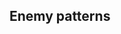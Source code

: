 ==Enemy patterns==
{{Section}}
{{Map/Image|
{{Map/ImageNode|Start|x=104|y=97}}
{{Map/ImageNode|A|x=108|y=207}}
{{Map/ImageNode|B|x=225|y=118}}
{{Map/ImageNode|C|x=229|y=261}}
{{Map/ImageNode|D|x=251|y=226}}
{{Map/ImageNode|E|x=261|y=288}}
{{Map/ImageNode|F|x=277|y=166}}
{{Map/ImageNode|G|x=298|y=302}}
{{Map/ImageNode|H|x=331|y=205}}
{{Map/ImageNode|I|x=335|y=322}}
{{Map/ImageNode|J|x=360|y=138}}
{{Map/ImageNode|K|x=380|y=81}}
{{Map/ImageNode|L|x=389|y=257}}
{{Map/ImageNode|M|x=435|y=299}}
{{Map/ImageNode|N|x=442|y=220}}
{{Map/ImageNode|O|x=488|y=265}}
{{Map/ImageNode|P|x=509|y=148}}
{{Map/ImageNode|Q|x=587|y=122}}
{{Map/ImageNode|R|x=601|y=301}}
{{Map/ImageNode|S|x=601|y=211}}
}}
<div style="max-height:400px;overflow-y:auto;overflow-x:hidden">
{{Map/Nodes|name=
|A
|Empty
}}
{{Map/Nodes|name=深海南方潜水艦隊 哨戒線
|B
|Normal/BaseXP
|{{Formation|Echelon}}{{Formation|Line Abreast}}
|200
|Submarine Yo-Class/Elite
|Submarine Ka-Class/Elite
|Submarine Ka-Class/Elite
|Submarine Ka-Class
|Submarine Ka-Class
|-
|B
|Normal/BaseXP
|{{Formation|Echelon}}{{Formation|Line Abreast}}
|220
|Submarine Yo-Class/Flagship
|Submarine Ka-Class/Elite
|Submarine Ka-Class/Elite
|Submarine Ka-Class
|Submarine Ka-Class
|-
|B
|Normal/BaseXP
|{{Formation|Echelon}}{{Formation|Line Abreast}}
|250
|Submarine Yo-Class/Flagship
|Submarine Yo-Class/Elite
|Submarine Ka-Class/Elite
|Submarine Ka-Class/Elite
|Submarine Ka-Class
|Submarine Ka-Class
}}
{{Map/Nodes|name=敵哨戒水雷戦隊
|C
|Normal/BaseXP
|{{Formation|Line Ahead}}{{Formation|Double Line}}
|130
|Destroyer Ro-Class/Late Model
|Destroyer Ro-Class/Late Model
|Destroyer Ro-Class/Late Model
|Destroyer Ro-Class/Late Model
|Destroyer I-Class
|Destroyer I-Class
|-
|C
|Normal/BaseXP
|{{Formation|Line Ahead}}{{Formation|Double Line}}
|160
|Light Cruiser Ho-Class/Elite
|Light Cruiser Tsu-Class
|Destroyer Ro-Class/Late Model
|Destroyer Ro-Class/Late Model
|Destroyer Ro-Class/Late Model
|Destroyer Ro-Class/Late Model
|-
|C
|Normal/BaseXP
|{{Formation|Line Ahead}}{{Formation|Double Line}}
|170
|Light Cruiser Ho-Class/Flagship
|Light Cruiser Tsu-Class
|Destroyer Ro-Class/Late Model
|Destroyer Ro-Class/Late Model
|Destroyer Ro-Class/Late Model
|Destroyer Ro-Class/Late Model
}}
{{Map/Nodes|name=
|D
|Storm
|Fuel
|?%
}}
{{Map/Nodes|name=
|E
|Resource
|Fuel
|40 (+15 per {{Drum}}, +10 per {{LandingCraft}}, up to 180)
}}
{{Map/Nodes|name=
|F
|Select
}}
{{Map/Nodes|name=敵哨戒重巡戦隊
|G
|Night/BaseXP
|{{Formation|Line Ahead}}{{Formation|Echelon}}
|180
|Heavy Cruiser Ri-Class/Flagship
|Heavy Cruiser Ri-Class/Elite
|Light Cruiser Tsu-Class
|Destroyer Ro-Class/Late Model
|Destroyer Ro-Class/Late Model
|Destroyer I-Class
|-
|G
|Night/BaseXP
|{{Formation|Line Ahead}}{{Formation|Echelon}}
|190
|Heavy Cruiser Ri-Class/Flagship
|Heavy Cruiser Ri-Class/Elite
|Heavy Cruiser Ri-Class/Elite
|Light Cruiser Tsu-Class
|Destroyer Ro-Class/Late Model
|Destroyer Ro-Class/Late Model
|-
|G
|Night/BaseXP
|{{Formation|Line Ahead}}{{Formation|Echelon}}
|200
|Heavy Cruiser Ri-Class/Flagship
|Heavy Cruiser Ri-Class/Flagship
|Heavy Cruiser Ri-Class/Elite
|Light Cruiser Tsu-Class
|Destroyer Ro-Class/Late Model
|Destroyer Ro-Class/Late Model
}}
{{Map/Nodes|name=敵機動部隊 C群
|H
|Normal/BaseXP
|{{Formation|Double Line}}{{Formation|Diamond}}
|380
|Light Carrier Nu-Class/Flagship
|Light Carrier Nu-Class/Flagship
|Light Cruiser He-Class/Flagship
|Light Cruiser Tsu-Class/Elite
|Destroyer Ha-Class/Late Model
|Destroyer Ha-Class/Late Model
|-
|H
|Normal/BaseXP
|{{Formation|Double Line}}{{Formation|Diamond}}
|400
|Standard Carrier Wo-Class/Kai Flagship
|Light Carrier Nu-Class/Flagship
|Light Cruiser He-Class/Flagship
|Light Cruiser Tsu-Class/Elite
|Destroyer Ha-Class/Late Model
|Destroyer Ha-Class/Late Model
|-
|H
|Normal/BaseXP
|{{Formation|Double Line}}{{Formation|Diamond}}
|420
|Standard Carrier Wo-Class/Kai Flagship
|Standard Carrier Wo-Class/Kai Flagship
|Light Cruiser He-Class/Flagship
|Light Cruiser Tsu-Class/Elite
|Destroyer Ha-Class/Late Model
|Destroyer Ha-Class/Late Model
}}
{{Map/Nodes|name=
|I
|Empty
}}
{{Map/Nodes|name=敵機動部隊 B群
|J
|Normal/BaseXP
|{{Formation|Double Line}}{{Formation|Diamond}}
|400
|Standard Carrier Wo-Class/Kai Flagship
|Light Carrier Nu-Class/Flagship
|Light Cruiser Tsu-Class/Elite
|Destroyer Ha-Class/Late Model
|Destroyer Ha-Class/Late Model
|Submarine Ka-Class
|-
|J
|Normal/BaseXP
|{{Formation|Double Line}}{{Formation|Diamond}}
|430
|Standard Carrier Wo-Class/Kai Flagship
|Standard Carrier Wo-Class/Kai Flagship
|Light Cruiser Tsu-Class/Elite
|Destroyer Ha-Class/Late Model
|Destroyer Ha-Class/Late Model
|Submarine Ka-Class
|-
|J
|Normal/BaseXP
|{{Formation|Double Line}}{{Formation|Diamond}}
|450
|Standard Carrier Wo-Class/Kai Flagship
|Standard Carrier Wo-Class/Kai Flagship
|Light Cruiser Tsu-Class/Elite
|Destroyer Ha-Class/Late Model
|Destroyer Ha-Class/Late Model
|Submarine Ka-Class/Elite
}}
{{Map/Nodes|name=敵機動部隊 A群
|K
|Normal/BaseXP
|{{Formation|Double Line}}{{Formation|Diamond}}
|400
|Standard Carrier Wo-Class/Kai Flagship
|Light Carrier Nu-Class/Flagship
|Heavy Cruiser Ne-Class/Elite
|Light Cruiser Tsu-Class/Elite
|Destroyer Ha-Class/Late Model
|Destroyer Ha-Class/Late Model
|-
|K
|Normal/BaseXP
|{{Formation|Double Line}}{{Formation|Diamond}}
|420
|Standard Carrier Wo-Class/Kai Flagship
|Standard Carrier Wo-Class/Kai Flagship
|Heavy Cruiser Ne-Class/Elite
|Light Cruiser Tsu-Class/Elite
|Destroyer Ha-Class/Late Model
|Destroyer Ha-Class/Late Model
|-
|K
|Normal/BaseXP
|{{Formation|Double Line}}{{Formation|Diamond}}
|450
|Standard Carrier Wo-Class/Kai Flagship
|Standard Carrier Wo-Class/Kai Flagship
|Light Carrier Nu-Class/Flagship
|Light Cruiser Tsu-Class/Elite
|Destroyer Ha-Class/Late Model
|Destroyer Ha-Class/Late Model
}}
{{Map/Nodes|name=敵新鋭戦艦戦隊
|M
|Night/BaseXP
|{{Formation|Line Ahead}}{{Formation|Double Line}}{{Formation|Echelon}}
|450
|Battleship Ta-Class/Flagship
|Battleship Ta-Class/Flagship
|Destroyer Ha-Class/Late Model
|Destroyer Ha-Class/Late Model
|Destroyer Ha-Class/Late Model
|Destroyer Ha-Class/Late Model
|-
|M
|Night/BaseXP
|{{Formation|Line Ahead}}{{Formation|Double Line}}{{Formation|Echelon}}
|460
|Battleship Ta-Class/Flagship
|Battleship Ta-Class/Flagship
|Light Cruiser Tsu-Class
|Destroyer Ha-Class/Late Model
|Destroyer Ha-Class/Late Model
|Destroyer Ha-Class/Late Model
|-
|M
|Night/BaseXP
|{{Formation|Line Ahead}}{{Formation|Double Line}}{{Formation|Echelon}}
|480
|Battleship Ta-Class/Flagship
|Battleship Ta-Class/Flagship
|Heavy Cruiser Ne-Class
|Light Cruiser Tsu-Class
|Destroyer Ha-Class/Late Model
|Destroyer Ha-Class/Late Model
}}
{{Map/Nodes|name=深海南方任務部隊 重水雷戦隊
|N
|Normal/BaseXP
|{{Formation|Line Ahead}}{{Formation|Double Line}}{{Formation|Echelon}}
|280
|Torpedo Cruiser Chi-Class/Flagship
|Torpedo Cruiser Chi-Class/Flagship
|Light Cruiser Tsu-Class
|Light Cruiser Tsu-Class
|Destroyer Ha-Class/Late Model
|Destroyer Ha-Class/Late Model
|-
|N
|Normal/BaseXP
|{{Formation|Line Ahead}}{{Formation|Double Line}}{{Formation|Echelon}}
|350
|Torpedo Cruiser Chi-Class/Flagship
|Torpedo Cruiser Chi-Class/Flagship
|Torpedo Cruiser Chi-Class/Flagship
|Light Cruiser Tsu-Class/Elite
|Destroyer Ha-Class/Late Model
|Destroyer Ha-Class/Late Model
}}
{{Map/Nodes|name=
|O
|Empty
}}
{{Map/Nodes|name=深海南方任務部隊 水上打撃群
|P
|Normal/BaseXP
|{{Formation|Line Ahead}}{{Formation|Double Line}}
|500
|Battleship Re-Class
|Battleship Ru-Class/Flagship
|Battleship Ru-Class/Flagship
|Light Cruiser Tsu-Class
|Destroyer Ha-Class/Late Model
|Destroyer Ha-Class/Late Model
|-
|P
|Normal/BaseXP
|{{Formation|Line Ahead}}
|520
|Battleship Re-Class/Elite
|Battleship Ru-Class/Flagship
|Battleship Ru-Class/Flagship
|Light Cruiser Ho-Class/Flagship
|Destroyer Ha-Class/Late Model
|Destroyer Ha-Class/Late Model
|-
|P
|Normal/BaseXP
|{{Formation|Double Line}}
|530
|Battleship Re-Class/Elite
|Battleship Ru-Class/Flagship
|Battleship Ru-Class/Flagship
|Light Cruiser Tsu-Class
|Destroyer Ha-Class/Late Model
|Destroyer Ha-Class/Late Model
|-
|P
|Normal/BaseXP
|{{Formation|Line Ahead}}{{Formation|Double Line}}
|550
|Battleship Re-Class/Elite
|Heavy Cruiser Ne-Class/Elite
|Heavy Cruiser Ne-Class/Elite
|Light Cruiser Tsu-Class
|Destroyer Ha-Class/Late Model
|Destroyer Ha-Class/Late Model
}}
{{Map/Nodes|name=
|Q
|Empty
}}
{{Map/Nodes|name=
|R
|Empty
}}
{{Map/Nodes|name=深海南方任務部隊 本隊
|S
|Boss/BaseXP
|{{Formation|Diamond}}
|700
|Standard Carrier Wo-Class/Kai Flagship
|Southern War Princess
|Heavy Cruiser Ne-Class/Elite
|Destroyer Ha-Class/Late Model
|Destroyer Ha-Class/Late Model
|Submarine Yo-Class
|-
|S
|Boss/BaseXP
|{{Formation|Diamond}}
|700
|Standard Carrier Wo-Class/Kai Flagship
|Standard Carrier Wo-Class/Kai Flagship
|Southern War Princess
|Destroyer Ha-Class/Late Model
|Destroyer Ha-Class/Late Model
|Submarine Yo-Class
|-
|S
|Boss/BaseXP
|{{Formation|Double Line}}
|700
|Southern War Princess
|Battleship Re-Class/Elite
|Battleship Re-Class/Elite
|Light Cruiser Tsu-Class
|Destroyer Ha-Class/Late Model
|Destroyer Ha-Class/Late Model
|-
|S
|Boss/BaseXP
|{{Formation|Line Ahead}}
|770
|Southern War Princess
|Battleship Re-Class/Elite
|Battleship Re-Class/Elite
|Destroyer Ha-Class/Late Model
|Destroyer Ha-Class/Late Model
|Submarine Yo-Class
|-
|S
|Boss/BaseXP/Clear
|{{Formation|Diamond}}
|600
|Standard Carrier Wo-Class/Kai Flagship
|Standard Carrier Wo-Class/Flagship
|Battleship Re-Class/Elite
|Destroyer Ha-Class/Late Model
|Destroyer Ha-Class/Late Model
|Submarine Yo-Class/Elite
|-
|S
|Boss/Clear/BaseXP
|{{Formation|Double Line}}
|600
|Battleship Re-Class/Elite
|Battleship Ta-Class/Flagship
|Standard Carrier Wo-Class/Flagship II
|Destroyer Ha-Class/Late Model
|Destroyer Ha-Class/Late Model
|Submarine Yo-Class/Elite
}}
</div> <!-- overflow -->
{{SectionEnd}}